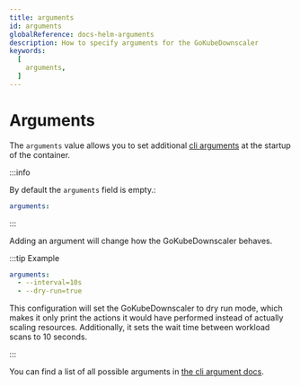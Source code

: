 ```yaml
---
title: arguments
id: arguments
globalReference: docs-helm-arguments
description: How to specify arguments for the GoKubeDownscaler
keywords:
  [
    arguments,
  ]
---
```


# Arguments

The `arguments` value allows you to set additional [cli arguments](ref:docs-arguments) at the startup of the container.

:::info

By default the `arguments` field is empty.:

```yaml
arguments:
```

:::

Adding an argument will change how the GoKubeDownscaler behaves.

:::tip Example

```yaml
arguments:
  - --interval=10s
  - --dry-run=true
```

This configuration will set the GoKubeDownscaler to dry run mode,
which makes it only print the actions it would have performed instead of actually scaling resources.
Additionally, it sets the wait time between workload scans to 10 seconds.

:::

You can find a list of all possible arguments in [the cli argument docs](ref:docs-arguments).
